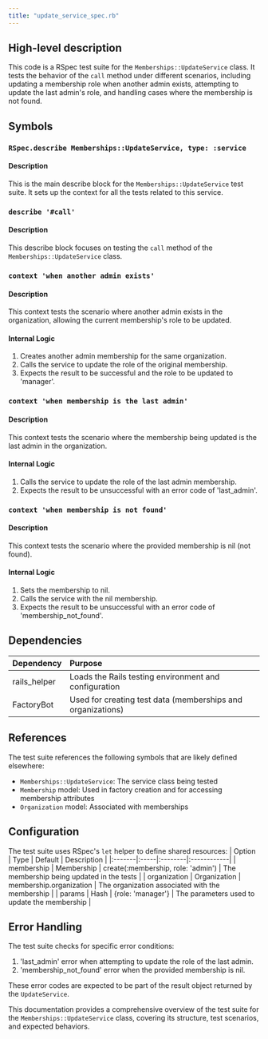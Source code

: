```yaml
---
title: "update_service_spec.rb"
---
```


## High-level description
This code is a RSpec test suite for the `Memberships::UpdateService` class. It tests the behavior of the `call` method under different scenarios, including updating a membership role when another admin exists, attempting to update the last admin's role, and handling cases where the membership is not found.

## Symbols

### `RSpec.describe Memberships::UpdateService, type: :service`
#### Description
This is the main describe block for the `Memberships::UpdateService` test suite. It sets up the context for all the tests related to this service.

### `describe '#call'`
#### Description
This describe block focuses on testing the `call` method of the `Memberships::UpdateService` class.

### `context 'when another admin exists'`
#### Description
This context tests the scenario where another admin exists in the organization, allowing the current membership's role to be updated.

#### Internal Logic
1. Creates another admin membership for the same organization.
2. Calls the service to update the role of the original membership.
3. Expects the result to be successful and the role to be updated to 'manager'.

### `context 'when membership is the last admin'`
#### Description
This context tests the scenario where the membership being updated is the last admin in the organization.

#### Internal Logic
1. Calls the service to update the role of the last admin membership.
2. Expects the result to be unsuccessful with an error code of 'last_admin'.

### `context 'when membership is not found'`
#### Description
This context tests the scenario where the provided membership is nil (not found).

#### Internal Logic
1. Sets the membership to nil.
2. Calls the service with the nil membership.
3. Expects the result to be unsuccessful with an error code of 'membership_not_found'.

## Dependencies
| Dependency | Purpose |
|:-----------|:--------|
| rails_helper | Loads the Rails testing environment and configuration |
| FactoryBot | Used for creating test data (memberships and organizations) |

## References
The test suite references the following symbols that are likely defined elsewhere:
- `Memberships::UpdateService`: The service class being tested
- `Membership` model: Used in factory creation and for accessing membership attributes
- `Organization` model: Associated with memberships

## Configuration
The test suite uses RSpec's `let` helper to define shared resources:
| Option | Type | Default | Description |
|:-------|:-----|:--------|:------------|
| membership | Membership | create(:membership, role: 'admin') | The membership being updated in the tests |
| organization | Organization | membership.organization | The organization associated with the membership |
| params | Hash | \{role: 'manager'\} | The parameters used to update the membership |

## Error Handling
The test suite checks for specific error conditions:
1. 'last_admin' error when attempting to update the role of the last admin.
2. 'membership_not_found' error when the provided membership is nil.

These error codes are expected to be part of the result object returned by the `UpdateService`.

This documentation provides a comprehensive overview of the test suite for the `Memberships::UpdateService` class, covering its structure, test scenarios, and expected behaviors.
